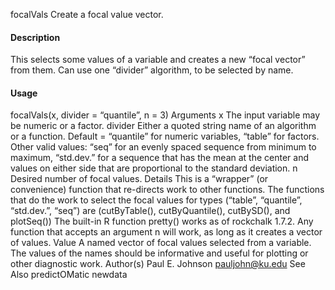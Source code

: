 
focalVals Create a focal value vector.

#### Description

This selects some values of a variable and creates a new "focal vector" from them. Can use one
"divider" algorithm, to be selected by name.

#### Usage

focalVals(x, divider = "quantile", n = 3)
Arguments
x The input variable may be numeric or a factor.
divider Either a quoted string name of an algorithm or a function. Default = "quantile"
for numeric variables, "table" for factors. Other valid values: "seq" for an evenly
spaced sequence from minimum to maximum, "std.dev." for a sequence that has
the mean at the center and values on either side that are proportional to the
standard deviation.
n Desired number of focal values.
Details
This is a "wrapper" (or convenience) function that re-directs work to other functions. The functions
that do the work to select the focal values for types ("table", "quantile", "std.dev.", "seq") are
(cutByTable(), cutByQuantile(), cutBySD(), and plotSeq())
The built-in R function pretty() works as of rockchalk 1.7.2. Any function that accepts an argument
n will work, as long as it creates a vector of values.
Value
A named vector of focal values selected from a variable. The values of the names should be informative
and useful for plotting or other diagnostic work.
Author(s)
Paul E. Johnson <pauljohn@ku.edu>
See Also
predictOMatic newdata
